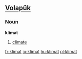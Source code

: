 ==[[Volapük]]==

===Noun===
'''klimat'''

# [[climate]]

[[fr:klimat]]
[[io:klimat]]
[[hu:klimat]]
[[pl:klimat]]